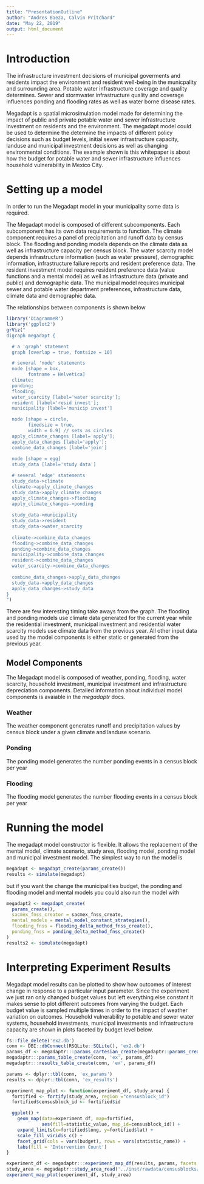 ```yaml
---
title: "PresentationOutline"
author: "Andres Baeza, Calvin Pritchard"
date: "May 22, 2019"
output: html_document
---
```


# Introduction

The infrastructure investment decisions of municipal goverments and residents impact the environment and resident well-being in the municpality and surrounding area. Potable water infrastructure coverage and quality determines. Sewer and stormwater infrastructure quality and coverage influences ponding and flooding rates as well as water borne disease rates.

Megadapt is a spatial microsimulation model made for determining the impact of public and private potable water and sewer infrastructure investment on residents and the environment. The megadapt model could be used to determine the determine the impacts of different policy decisions such as budget levels, initial sewer infrastructure capacity, landuse and municipal investment decisions as well as changing environmental conditions. The example shown is this whitepaper is about how the budget for potable water and sewer infrastructure influences household vulnerability in Mexico City. 

# Setting up a model

In order to run the Megadapt model in your municipality some data is required.

The Megadapt model is composed of different subcomponents. Each subcomponent has its own data requirements to function. The climate component requires a panel of precipitation and runoff data by census block. The flooding and ponding models depends on the climate data as well as infrastructure capacity per census block. The water scarcity model depends infrastructure information (such as water pressure), demographic information, infrastructure failure reports and resident preference data. The resident investment model requires resident preference data (value functions and a mental model) as well as infrastructure data (private and public) and demographic data. The municipal model requires municipal sewer and potable water department preferences, infrastructure data, climate data and demographic data.

The relationships between components is shown below

```r
library('DiagrammeR')
library('ggplot2')
grViz("
digraph megadapt {

  # a 'graph' statement
  graph [overlap = true, fontsize = 10]

  # several 'node' statements
  node [shape = box,
        fontname = Helvetica]
  climate; 
  ponding; 
  flooding; 
  water_scarcity [label='water scarcity']; 
  resident [label='resid invest']; 
  municipality [label='municip invest']

  node [shape = circle,
        fixedsize = true,
        width = 0.9] // sets as circles
  apply_climate_changes [label='apply']; 
  apply_data_changes [label='apply']; 
  combine_data_changes [label='join']
  
  node [shape = egg]
  study_data [label='study data']

  # several 'edge' statements
  study_data->climate
  climate->apply_climate_changes
  study_data->apply_climate_changes
  apply_climate_changes->flooding
  apply_climate_changes->ponding
  
  study_data->municipality
  study_data->resident
  study_data->water_scarcity
  
  climate->combine_data_changes
  flooding->combine_data_changes
  ponding->combine_data_changes
  municipality->combine_data_changes
  resident->combine_data_changes
  water_scarcity->combine_data_changes
  
  combine_data_changes->apply_data_changes
  study_data->apply_data_changes
  apply_data_changes->study_data
}
")
```

There are few interesting timing take aways from the graph. The flooding and ponding models use climate data generated for the current year while the residential investment, municipal investment and residential water scarcity models use climate data from the previous year. All other input data used by the model components is either static or generated from the previous year.

## Model Components

The Megadapt model is composed of weather, ponding, flooding, water scarcity, household investment, municipal investment and infrastructure depreciation components. Detailed information about individual model components is avaiable in the *megadaptr* docs.

### Weather

The weather component generates runoff and precipitation values by census block under
a given climate and landuse scenario.

### Ponding

The ponding model generates the number ponding events in a census block per year

### Flooding

The flooding model generates the number flooding events in a census block per year

# Running the model

The megadapt model constructor is flexible. It allows the replacement of the mental model, climate scenario, study area, flooding model, ponding model and municipal investment model. The simplest way to run the model is

```r
megadapt <- megadapt_create(params_create())
results <- simulate(megadapt)
```

but if you want the change the municipalities budget, the ponding and flooding model and mental models you could also run the model with

```r
megadapt2 <- megadapt_create(
  params_create(),
  sacmex_fnss_creator = sacmex_fnss_create,
  mental_models = mental_model_constant_strategies(),
  flooding_fnss = flooding_delta_method_fnss_create(),
  ponding_fnss = ponding_delta_method_fnss_create()
)
results2 <- simulate(megadapt)
```

# Interpreting Experiment Results

Megadapt model results can be plotted to show how outcomes of interest change in response to a particular input parameter. Since the experiment we just ran only changed budget values but left everything else constant it makes sense to plot different outcomes from varying the budget. Each budget value is sampled multiple times in order to the impact of weather variation on outcomes. Household vulnerability to potable and sewer water systems, household investments, municipal investments and infrastructure capacity are shown in plots faceted by budget level below.

```r
fs::file_delete('ex2.db')
conn <- DBI::dbConnect(RSQLite::SQLite(), 'ex2.db')
params_df <- megadaptr:::params_cartesian_create(megadaptr::params_create(budget=1:5*200))
megadaptr:::params_table_create(conn, 'ex', params_df)
megadaptr:::results_table_create(conn, 'ex', params_df)

params <- dplyr::tbl(conn, 'ex_params')
results <- dplyr::tbl(conn, 'ex_results')

experiment_map_plot <- function(experiment_df, study_area) {
  fortified <- fortify(study_area, region ="censusblock_id")
  fortified$censusblock_id <- fortified$id

  ggplot() +
    geom_map(data=experiment_df, map=fortified,
             aes(fill=statistic_value, map_id=censusblock_id)) +
    expand_limits(x=fortified$long, y=fortified$lat) +
    scale_fill_viridis_c() +
    facet_grid(cols = vars(budget), rows = vars(statistic_name)) +
    labs(fill = 'Intervention Count')
}
```

```r
experiment_df <- megadaptr:::experiment_map_df(results, params, facets = rlang::sym('budget'))
study_area <- megadaptr::study_area_read('../inst/rawdata/censusblocks/megadapt_wgs84_v5.gpkg')
experiment_map_plot(experiment_df, study_area)
```
